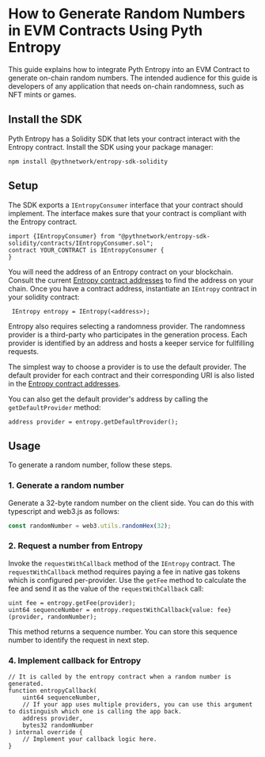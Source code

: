 # How to Generate Random Numbers in EVM Contracts Using Pyth Entropy

This guide explains how to integrate Pyth Entropy into an EVM Contract to generate on-chain random numbers.
The intended audience for this guide is developers of any application that needs on-chain randomness, such as NFT mints or games.

## Install the SDK

Pyth Entropy has a Solidity SDK that lets your contract interact with the Entropy contract.
Install the SDK using your package manager:

```shell copy
npm install @pythnetwork/entropy-sdk-solidity
```

## Setup

The SDK exports a `IEntropyConsumer` interface that your contract should implement. The interface 
makes sure that your contract is compliant with the Entropy contract.

```solidity copy
import {IEntropyConsumer} from "@pythnetwork/entropy-sdk-solidity/contracts/IEntropyConsumer.sol";
contract YOUR_CONTRACT is IEntropyConsumer {
}
```

You will need the address of an Entropy contract on your blockchain.
Consult the current [Entropy contract addresses](../contract-addresses) to find the address on your chain.
Once you have a contract address, instantiate an `IEntropy` contract in your solidity contract:

```solidity copy
 IEntropy entropy = IEntropy(<address>);
```

Entropy also requires selecting a randomness provider. The randomness provider is a third-party 
who participates in the generation process. Each provider is identified by an address and hosts 
a keeper service for fullfilling requests.

The simplest way to choose a provider is to use the default provider.
The default provider for each contract and their corresponding URI is also listed in the
[Entropy contract addresses](../contract-addresses).

You can also get the default provider's address by calling the `getDefaultProvider` method:

```solidity copy
address provider = entropy.getDefaultProvider();
```

## Usage

To generate a random number, follow these steps.

### 1. Generate a random number

Generate a 32-byte random number on the client side.
You can do this with typescript and web3.js as follows:

```typescript copy
const randomNumber = web3.utils.randomHex(32);
```

### 2. Request a number from Entropy

Invoke the `requestWithCallback` method of the `IEntropy` contract.
The `requestWithCallback` method requires paying a fee in native gas tokens which is configured per-provider.
Use the `getFee` method to calculate the fee and send it as the value of the `requestWithCallback` call:

```solidity copy
uint fee = entropy.getFee(provider);
uint64 sequenceNumber = entropy.requestWithCallback{value: fee}(provider, randomNumber);
```

This method returns a sequence number. You can store this sequence number to identify the request in next step.

### 4. Implement callback for Entropy

```solidity copy
// It is called by the entropy contract when a random number is generated.
function entropyCallback(
    uint64 sequenceNumber,
    // If your app uses multiple providers, you can use this argument to distinguish which one is calling the app back.
    address provider,
    bytes32 randomNumber
) internal override {
    // Implement your callback logic here.
}
```
